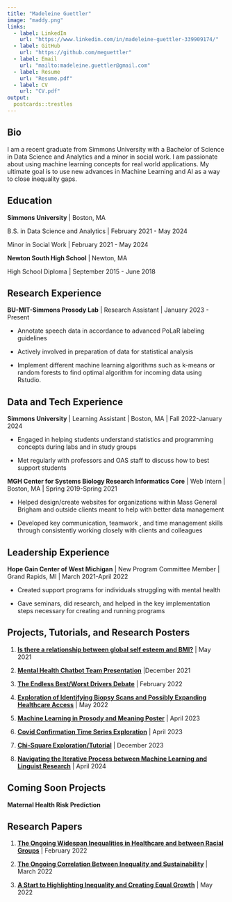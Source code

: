 ```yaml
---
title: "Madeleine Guettler"
image: "maddy.png"
links:
  - label: LinkedIn
    url: "https://www.linkedin.com/in/madeleine-guettler-339909174/"
  - label: GitHub
    url: "https://github.com/meguettler"
  - label: Email
    url: "mailto:madeleine.guettler@gmail.com"
  - label: Resume
    url: "Resume.pdf"
  - label: CV
    url: "CV.pdf"
output:
  postcards::trestles
---
```


## Bio

I am a recent graduate from Simmons University with a Bachelor of Science in Data Science and Analytics and a minor in social work. I am passionate about using machine learning concepts for real world applications. My ultimate goal is to use new advances in Machine Learning and AI as a way to close inequality gaps.

## Education

**Simmons University** \| Boston, MA

B.S. in Data Science and Analytics \| February 2021 - May 2024

Minor in Social Work \| February 2021 - May 2024

**Newton South High School** \| Newton, MA

High School Diploma \| September 2015 - June 2018

## Research Experience

**BU-MIT-Simmons Prosody Lab** \| Research Assistant \| January 2023 - Present

-   Annotate speech data in accordance to advanced PoLaR labeling guidelines

-   Actively involved in preparation of data for statistical analysis

-   Implement different machine learning algorithms such as k-means or random forests to find optimal algorithm for incoming data using Rstudio.

## Data and Tech Experience

**Simmons University** \| Learning Assistant \| Boston, MA \| Fall 2022-January 2024

-   Engaged in helping students understand statistics and programming concepts during labs and in study groups

-   Met regularly with professors and OAS staff to discuss how to best support students

**MGH Center for Systems Biology Research Informatics Core** \| Web Intern \| Boston, MA \| Spring 2019-Spring 2021

-   Helped design/create websites for organizations within Mass General Brigham and outside clients meant to help with better data management

-   Developed key communication, teamwork , and time management skills through consistently working closely with clients and colleagues

## Leadership Experience

**Hope Gain Center of West Michigan** \| New Program Committee Member \| Grand Rapids, MI \| March 2021-April 2022

-   Created support programs for individuals struggling with mental health

-   Gave seminars, did research, and helped in the key implementation steps necessary for creating and running programs

## Projects, Tutorials, and Research Posters

1. [**Is there a relationship between global self esteem and BMI?**](Final_Project_Submission copy.html) | May 2021

2. [**Mental Health Chatbot Team Presentation**](MentalHealth_chatbot_presentation.pdf) |December 2021

3.  [**The Endless Best/Worst Drivers Debate**](Project1%20copy.html) | February 2022

4. [**Exploration of Identifying Biopsy Scans and Possibly Expanding Healthcare Access**](project4 copy.html) | May 2022

5. [**Machine Learning in Prosody and Meaning Poster**](Prosody Poster Outline.pdf) | April 2023 

6. [**Covid Confirmation Time Series Exploration**](Covid_Final_Project.html) | April 2023

7. [**Chi-Square Exploration/Tutorial**](Final_Project_AnswerKey.html) | December 2023

8. [**Navigating the Iterative Process between Machine Learning and Linguist Research**](NEW COPY CCSNE ML Poster Outline (1).pdf) | April 2024

## Coming Soon Projects 
**Maternal Health Risk Prediction**

## Research Papers
1. [**The Ongoing Widespan Inequalities in Healthcare and between Racial Groups**](Inequality in Health Care (6).pdf) | February 2022

2. [**The Ongoing Correlation Between Inequality and Sustainability**](Inequality and Sustainability Essay (4).pdf) | March 2022

3. [**A Start to Highlighting Inequality and Creating Equal Growth**](Final Essay (1).pdf) | May 2022

